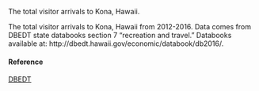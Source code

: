 The total visitor arrivals to Kona, Hawaii.

The total visitor arrivals to Kona, Hawaii from 2012-2016. Data comes from DBEDT state databooks section 7 “recreation and travel.” Databooks available at: http://dbedt.hawaii.gov/economic/databook/db2016/.

#### Reference

[DBEDT](http://dbedt.hawaii.gov/economic/databook/db2016/)